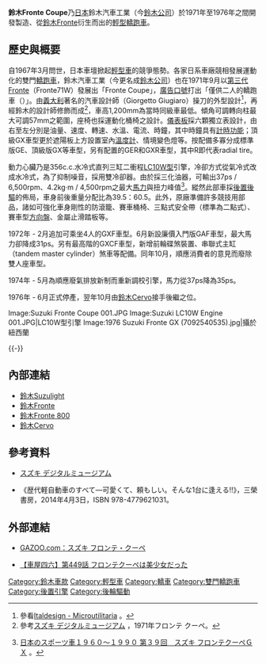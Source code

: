 {{Infobox Automobile
| image          = [[File:Suzuki_Fronte360_lc10_gx.JPG|250px]]
| name           = 鈴木Fronte Coupe
| aka            = 
| manufacturer   = 鈴木汽車工業（今[[鈴木公司|鈴木公司]]）
| parent_company = 
| production     = 1971年至1976年
| predecessor    = 
| successor      = [[鈴木Cervo|鈴木Cervo]]
| class          = [[輕型車|輕型車]]
| layout         = [[後置後驅|RR]]
| platform       = 
| body_style     = 二門[[轎跑車|轎跑車]]
| engine         = 356c.c.水冷式直列三缸二衝程[[鈴木LC10族引擎#LC10W型|LC10W型]]引擎
| transmission   = 四速手動排檔
| wheelbase      = 2,010mm
| length         = 2,995mm
| width          = 1,295mm
| height         = 1,200mm
| weight         = 480kg
| ftrack         = 
| rtrack         = 
| fuel_economy   = 
| fuel_capacity  = 
| related        = 
| similar        = [[馬自達Chantez|馬自達Chantez]]
| designer       = 
}}

'''鈴木Fronte Coupe'''乃[[日本|日本]]鈴木汽車工業（今[[鈴木公司|鈴木公司]]）於1971年至1976年之間開發製造、從[[鈴木Fronte|鈴木Fronte]]衍生而出的[[輕型車|輕型]][[轎跑車|轎跑車]]。

== 歷史與概要 ==
自1967年3月{{link-ja|本田N360|ホンダ・N360}}問世，日本車壇掀起[[輕型車|輕型車]]的競爭態勢。各家日系車廠競相發展運動化的雙門[[轎跑車|轎跑車]]，鈴木汽車工業（今更名成[[鈴木公司|鈴木公司]]）也在1971年9月以[[鈴木Fronte#第三代LC10_II型（1970年-1973年）|第三代Fronte]]（Fronte71W）發展出「Fronte Coupe」，[[廣告標語|廣告口號]]打出「僅供二人的轎跑車（{{lang|ja|ふたりだけのクーペ}}）」。由[[義大利|義大利]]著名的汽車設計師{{link-en|喬吉·喬治亞羅|Giorgetto Giugiaro}}（Giorgetto Giugiaro）操刀的外型設計<ref>參看{{en}}[http://www.italdesign.it/en/projects/suzuki-microutilitaria-eng/ Italdesign - Microutilitaria] {{Wayback|url=http://www.italdesign.it/en/projects/suzuki-microutilitaria-eng/ |date=20160414071139 }}。</ref>，再經鈴木的設計師修飾而成<ref>參考{{ja}}[http://www.suzuki.co.jp/about/museum/1970s/ スズキ デジタルミュージアム] {{Wayback|url=http://www.suzuki.co.jp/about/museum/1970s/ |date=20191023054858 }}，1971年フロンテ クーペ。</ref>，車高1,200mm為當時同級車最低。傾角可調轉向柱最大可調57mm之範圍，座椅也採運動化桶椅之設計。[[汽車儀表|儀表板]]採六顆獨立表設計，由右至左分別是油量、速度、轉速、水溫、電流、時鐘，其中時鐘具有[[計時器|計時功能]]；頂級GX車型更於遮陽板上方設置室內[[溫度計|溫度計]]、情境變色燈等。按配備多寡分成標準版GE、頂級版GX等車型，另有配置{{link-ja|輻射層輪胎|Radial tire}}的GER和GXR車型，其中R即代表radial tire。

動力心臟乃是356c.c.水冷式直列三缸二衝程[[鈴木LC10族引擎#LC10W型|LC10W型]]引擎，冷卻方式從氣冷式改成水冷式，為了抑制噪音，採用雙冷卻器。由於採三化油器，可輸出37ps / 6,500rpm、4.2kg·m / 4,500rpm之最大[[馬力|馬力]]與扭力峰值<ref>{{ja}}[http://win1999.web.fc2.com/JSCbk/39.htm 日本のスポーツ車１９６０～１９９０ 第３９回　スズキ フロンテクーペＧＸ] {{Wayback|url=http://win1999.web.fc2.com/JSCbk/39.htm |date=20190725182639 }}。</ref>。縱然此部車採[[後置後驅|後置後驅]]的佈局，車身前後重量分配比為39.5：60.5。此外，原廠準備許多競技用部品，諸如可強化車身剛性的防滾籠、賽車桶椅、三點式安全帶（標準為二點式）、賽車型[[方向盤|方向盤]]、金屬止滑踏板等。

1972年 - 2月追加可乘坐4人的GXF車型。6月新設廉價入門版GAF車型，最大馬力卻降成31ps。另有最高階的GXCF車型，新增前輪碟煞裝置、串聯式主缸（tandem master cylinder）煞車等配備。同年10月，順應消費者的意見而廢除雙人座車型。

1974年 - 5月為順應廢氣排放新制而重新調校引擎，馬力從37ps降為35ps。

1976年 - 6月正式停產，翌年10月由[[鈴木Cervo|鈴木Cervo]]接手後繼之位。

<gallery>
Image:Suzuki Fronte Coupe 001.JPG
Image:Suzuki LC10W Engine 001.JPG|LC10W型引擎
Image:1976 Suzuki Fronte GX (7092540535).jpg|攝於紐西蘭
</gallery>
{{-}}

== 內部連結 ==
* [[鈴木Suzulight|鈴木Suzulight]]
* [[鈴木Fronte|鈴木Fronte]]
* [[鈴木Fronte_800|鈴木Fronte 800]]
* [[鈴木Cervo|鈴木Cervo]]

== 參考資料 ==
* {{ja}}[http://www.suzuki.co.jp/about/museum/ スズキ デジタルミュージアム] {{Wayback|url=http://www.suzuki.co.jp/about/museum/ |date=20210505084138 }}
* 《歴代軽自動車のすべて―可愛くて、頼もしい。そんな1台に逢える!!》，三榮書房，2014年4月3日，ISBN 978-4779621031。
{{reflist}}

== 外部連結 ==
* {{ja}}[https://web.archive.org/web/20160308223355/http://gazoo.com/car/newcar/vehicle_info/Pages/detail.aspx?MAKER_CD=I&CARTYPE_CD=A08&GENERATION=-1&CARNAME=%E3%83%95%E3%83%AD%E3%83%B3%E3%83%86%E3%83%BB%E3%82%AF%E3%83%BC%E3%83%9A GAZOO.com：スズキ フロンテ・クーペ]
* {{ja}}[https://web.archive.org/web/20160809084043/http://www.car-l.net/media/2016/05/22/1448 【車屋四六】第449話 フロンテクーペは美少女だった]

{{Suzuki timeline 1955–1989}}

[[Category:鈴木車款|Category:鈴木車款]]
[[Category:輕型車|Category:輕型車]]
[[Category:轎車|Category:轎車]]
[[Category:雙門轎跑車|Category:雙門轎跑車]]
[[Category:後置引擎|Category:後置引擎]]
[[Category:後輪驅動|Category:後輪驅動]]